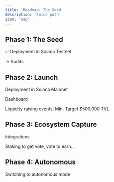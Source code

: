 ```yaml
---
title: 'Roadmap: The Seed'
description: 'Spice path'
icon: 'map'
---
```


## Phase 1: The Seed

✅ Deployment in Solana Testnet

→ Audits

## Phase 2: Launch

Deployment in Solana Mainnet

Dashboard

Liquidity raising events: Min. Target $500,000 TVL

## Phase 3: Ecosystem Capture

Integrations

Staking to get vote, vote to earn...

## Phase 4: Autonomous

Switching to autonomous mode
